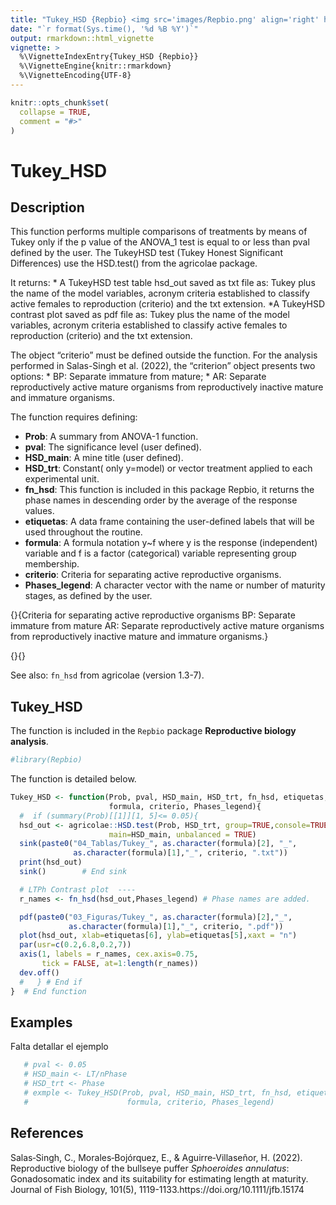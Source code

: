 ---
title: "Tukey_HSD {Repbio} <img src='images/Repbio.png' align='right' height='20%' width='20%'/>"
date: "`r format(Sys.time(), '%d %B %Y')`"
output: rmarkdown::html_vignette
vignette: >
  %\VignetteIndexEntry{Tukey_HSD {Repbio}}
  %\VignetteEngine{knitr::rmarkdown}
  %\VignetteEncoding{UTF-8}
---

```{r, include = FALSE}
knitr::opts_chunk$set(
  collapse = TRUE,
  comment = "#>"
)
```

# Tukey_HSD

## Description

This function performs multiple comparisons of treatments by means of Tukey
only if the p value of the ANOVA_1 test is equal to or less than pval
defined by the user. The TukeyHSD test (Tukey Honest Significant Differences) use
the HSD.test() from the agricolae package.

It returns:
 * A TukeyHSD test table hsd_out saved as txt file as: Tukey plus the name of the model variables, acronym criteria established to classify active females to reproduction (criterio) and the txt extension.
 *A TukeyHSD contrast plot saved as pdf file as: Tukey plus the name of the model variables, acronym criteria established to classify active females to reproduction (criterio) and the txt extension. 
 
 The object "criterio" must be defined outside the function.
For the analysis performed in Salas-Singh et al. (2022), the "criterion" object 
presents two options:
 * BP: Separate immature from mature;
 * AR: Separate reproductively active mature organisms from reproductively inactive mature and immature organisms.

The function requires defining:


 * **Prob**: A summary from ANOVA-1 function.
 * **pval**: The significance level (user defined).
 * **HSD_main**: A mine title (user defined).
 * **HSD_trt**: Constant( only y=model) or vector treatment applied to each
experimental unit.
 * **fn_hsd**: This function is included in this package Repbio, it
returns the phase names in descending order by the average of the
response values.
 * **etiquetas**: A data frame containing the user-defined labels that will
be used throughout the routine.
 * **formula**: A formula notation y~f where y is the response (independent)
variable and f is a factor (categorical) variable representing group
membership.
 * **criterio**: Criteria for separating active reproductive organisms.
 * **Phases_legend**: A character vector with the name or number of maturity
stages, as defined by the user.


\item{}{Criteria for separating active reproductive organisms
BP: Separate immature from mature
AR: Separate reproductively active mature organisms from
reproductively inactive mature and immature organisms.}
\item{}{}




See also: `fn_hsd` from agricolae (version 1.3-7).


## Tukey_HSD

The function is included in the `Repbio` package **Reproductive biology analysis**.


```{r setup}
#library(Repbio)
```


The function is detailed below.

```{r, warning=FALSE, message=FALSE}
Tukey_HSD <- function(Prob, pval, HSD_main, HSD_trt, fn_hsd, etiquetas,
                      formula, criterio, Phases_legend){
  #  if (summary(Prob)[[1]][1, 5]<= 0.05){
  hsd_out <- agricolae::HSD.test(Prob, HSD_trt, group=TRUE,console=TRUE,
                      main=HSD_main, unbalanced = TRUE)
  sink(paste0("04_Tablas/Tukey_", as.character(formula)[2], "_",
              as.character(formula)[1],"_", criterio, ".txt"))
  print(hsd_out)
  sink()        # End sink

  # LTPh Contrast plot  ----
  r_names <- fn_hsd(hsd_out,Phases_legend) # Phase names are added.

  pdf(paste0("03_Figuras/Tukey_", as.character(formula)[2],"_",
             as.character(formula)[1],"_", criterio, ".pdf"))
  plot(hsd_out, xlab=etiquetas[6], ylab=etiquetas[5],xaxt = "n")
  par(usr=c(0.2,6.8,0.2,7))
  axis(1, labels = r_names, cex.axis=0.75,
       tick = FALSE, at=1:length(r_names))
  dev.off()
  #   } # End if
}  # End function
```


## Examples

Falta detallar el ejemplo

```{r, warning=FALSE, message=FALSE, results='asis'}
   # pval <- 0.05
   # HSD_main <- LT/nPhase
   # HSD_trt <- Phase
   # exmple <- Tukey_HSD(Prob, pval, HSD_main, HSD_trt, fn_hsd, etiquetas,
   #                      formula, criterio, Phases_legend)
```


## References

Salas‐Singh, C., Morales‐Bojórquez, E., & Aguirre‐Villaseñor, H. (2022). Reproductive biology of the bullseye puffer *Sphoeroides annulatus*: Gonadosomatic index and its suitability for estimating length at maturity. Journal of Fish Biology, 101(5), 1119-1133.https://doi.org/10.1111/jfb.15174
